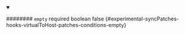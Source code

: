 
<details className="config-field" data-expandable="false" open>
<summary>

######## `empty` <span className="config-field-required" data-required="false">required</span> <span className="config-field-type">boolean</span> <span className="config-field-default">false</span> <span className="config-field-enum"></span> {#experimental-syncPatches-hooks-virtualToHost-patches-conditions-empty}



</summary>



</details>
